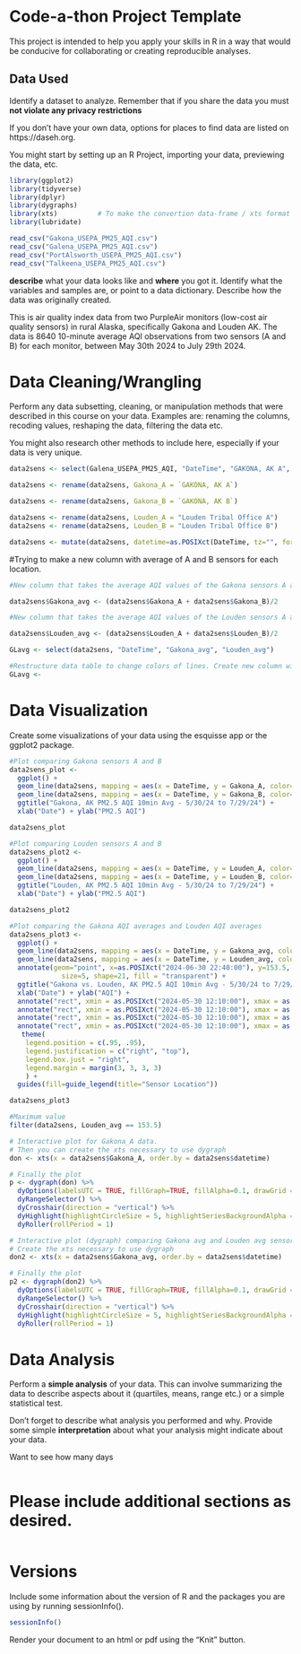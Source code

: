 # Code-a-thon Project Template

This project is intended to help you apply your skills in R in a way that would be conducive for collaborating or creating reproducible analyses.


## Data Used

Identify a dataset to analyze. Remember that if you share the data you must **not violate any privacy restrictions**

If you don't have your own data, options for places to find data are listed on https://daseh.org.

You might start by setting up an R Project, importing your data, previewing the data, etc. 


```r
library(ggplot2)
library(tidyverse)
library(dplyr)
library(dygraphs)
library(xts)          # To make the convertion data-frame / xts format
library(lubridate)

```

```r
read_csv("Gakona_USEPA_PM25_AQI.csv")
read_csv("Galena_USEPA_PM25_AQI.csv")
read_csv("PortAlsworth_USEPA_PM25_AQI.csv")
read_csv("Talkeena_USEPA_PM25_AQI.csv")
```



**describe** what your data looks like and **where** you got it. Identify what the variables and samples are, or point to a data dictionary. Describe how the data was originally created. 

This is air quality index data from two PurpleAir monitors (low-cost air quality sensors) in rural Alaska, specifically Gakona and Louden AK. The data is 8640 10-minute average AQI observations from two sensors (A and B) for each monitor, between May 30th 2024 to July 29th 2024. 


# Data Cleaning/Wrangling

Perform any data subsetting, cleaning, or manipulation methods that were described in this course on your data. Examples are: renaming the columns, recoding values, reshaping the data, filtering the data etc. 

You might also research other methods to include here, especially if your data is very unique.

```r
data2sens <- select(Galena_USEPA_PM25_AQI, "DateTime", "GAKONA, AK A", "GAKONA, AK B", "Louden Tribal Office A", "Louden Tribal Office B")
```

```r
data2sens <- rename(data2sens, Gakona_A = `GAKONA, AK A`)
```

```r
data2sens <- rename(data2sens, Gakona_B = `GAKONA, AK B`)
```

```r
data2sens <- rename(data2sens, Louden_A = "Louden Tribal Office A")
data2sens <- rename(data2sens, Louden_B = "Louden Tribal Office B")
```

```r
data2sens <- mutate(data2sens, datetime=as.POSIXct(DateTime, tz="", format="%Y-%m-%d %H:%M:%S"))

```
#Trying to make a new column with average of A and B sensors for each location.
```r
#New column that takes the average AQI values of the Gakona sensors A and B

data2sens$Gakona_avg <- (data2sens$Gakona_A + data2sens$Gakona_B)/2
```

```r
#New column that takes the average AQI values of the Louden sensors A and B

data2sens$Louden_avg <- (data2sens$Louden_A + data2sens$Louden_B)/2
```

```r
GLavg <- select(data2sens, "DateTime", "Gakona_avg", "Louden_avg")
```

```r
#Restructure data table to change colors of lines. Create new column with 
GLavg <- 
```


# Data Visualization

Create some visualizations of your data using the esquisse app or the ggplot2 package.

```r
#Plot comparing Gakona sensors A and B
data2sens_plot <-
  ggplot() + 
  geom_line(data2sens, mapping = aes(x = DateTime, y = Gakona_A, color="A")) +
  geom_line(data2sens, mapping = aes(x = DateTime, y = Gakona_B, color="B")) +
  ggtitle("Gakona, AK PM2.5 AQI 10min Avg - 5/30/24 to 7/29/24") +
  xlab("Date") + ylab("PM2.5 AQI") 

data2sens_plot
```

```r
#Plot comparing Louden sensors A and B
data2sens_plot2 <-
  ggplot() + 
  geom_line(data2sens, mapping = aes(x = DateTime, y = Louden_A, color="A")) +
  geom_line(data2sens, mapping = aes(x = DateTime, y = Louden_B, color="B")) +
  ggtitle("Louden, AK PM2.5 AQI 10min Avg - 5/30/24 to 7/29/24") +
  xlab("Date") + ylab("PM2.5 AQI") 

data2sens_plot2
```

```r
#Plot comparing the Gakona AQI averages and Louden AQI averages
data2sens_plot3 <-
  ggplot() + 
  geom_line(data2sens, mapping = aes(x = DateTime, y = Gakona_avg, color="Gakona")) + 
  geom_line(data2sens, mapping = aes(x = DateTime, y = Louden_avg, color="Louden")) + 
  annotate(geom="point", x=as.POSIXct("2024-06-30 22:40:00"), y=153.5, 
             size=5, shape=21, fill = "transparent") +
  ggtitle("Gakona vs. Louden, AK PM2.5 AQI 10min Avg - 5/30/24 to 7/29/24") +
  xlab("Date") + ylab("AQI") +
  annotate("rect", xmin = as.POSIXct("2024-05-30 12:10:00"), xmax = as.POSIXct("2024-07-29 12:00:00"), ymin = -1, ymax = 50, alpha = .2, fill = "green") +
  annotate("rect", xmin = as.POSIXct("2024-05-30 12:10:00"), xmax = as.POSIXct("2024-07-29 12:00:00"), ymin = 50, ymax = 100, alpha = .2, fill = "yellow") +
  annotate("rect", xmin = as.POSIXct("2024-05-30 12:10:00"), xmax = as.POSIXct("2024-07-29 12:00:00"), ymin = 100, ymax = 150, alpha = .2, fill = "orange") +
  annotate("rect", xmin = as.POSIXct("2024-05-30 12:10:00"), xmax = as.POSIXct("2024-07-29 12:00:00"), ymin = 150, ymax = 165, alpha = .2, fill = "red") +
   theme(
    legend.position = c(.95, .95),
    legend.justification = c("right", "top"),
    legend.box.just = "right",
    legend.margin = margin(3, 3, 3, 3)
    ) +
  guides(fill=guide_legend(title="Sensor Location"))

data2sens_plot3
```

```r
#Maximum value
filter(data2sens, Louden_avg == 153.5)
```


```r
# Interactive plot for Gakona_A data.
# Then you can create the xts necessary to use dygraph
don <- xts(x = data2sens$Gakona_A, order.by = data2sens$datetime)
```

```r
# Finally the plot
p <- dygraph(don) %>%
  dyOptions(labelsUTC = TRUE, fillGraph=TRUE, fillAlpha=0.1, drawGrid = FALSE, colors="#D8AE5A") %>%
  dyRangeSelector() %>%
  dyCrosshair(direction = "vertical") %>%
  dyHighlight(highlightCircleSize = 5, highlightSeriesBackgroundAlpha = 0.2, hideOnMouseOut = FALSE)  %>%
  dyRoller(rollPeriod = 1)
```


```r
# Interactive plot (dygraph) comparing Gakona avg and Louden avg sensor values. 
# Create the xts necessary to use dygraph
don2 <- xts(x = data2sens$Gakona_avg, order.by = data2sens$datetime)
```

```r
# Finally the plot
p2 <- dygraph(don2) %>%
  dyOptions(labelsUTC = TRUE, fillGraph=TRUE, fillAlpha=0.1, drawGrid = FALSE, colors="#D8AE5A") %>%
  dyRangeSelector() %>%
  dyCrosshair(direction = "vertical") %>%
  dyHighlight(highlightCircleSize = 5, highlightSeriesBackgroundAlpha = 0.2, hideOnMouseOut = FALSE)  %>%
  dyRoller(rollPeriod = 1)
```




# Data Analysis

Perform a **simple analysis** of your data. This can involve summarizing the data to describe aspects about it (quartiles, means, range etc.) or a simple statistical test. 

Don't forget to describe what analysis you performed and why. Provide some simple **interpretation** about what your analysis might indicate about your data.

Want to see how many days 

```r

```


# Please include additional sections as desired.

```r

```


# Versions

Include some information about the version of R and the packages you are using by running sessionInfo().

```r
sessionInfo()
```

Render your document to an html or pdf using the "Knit" button.
